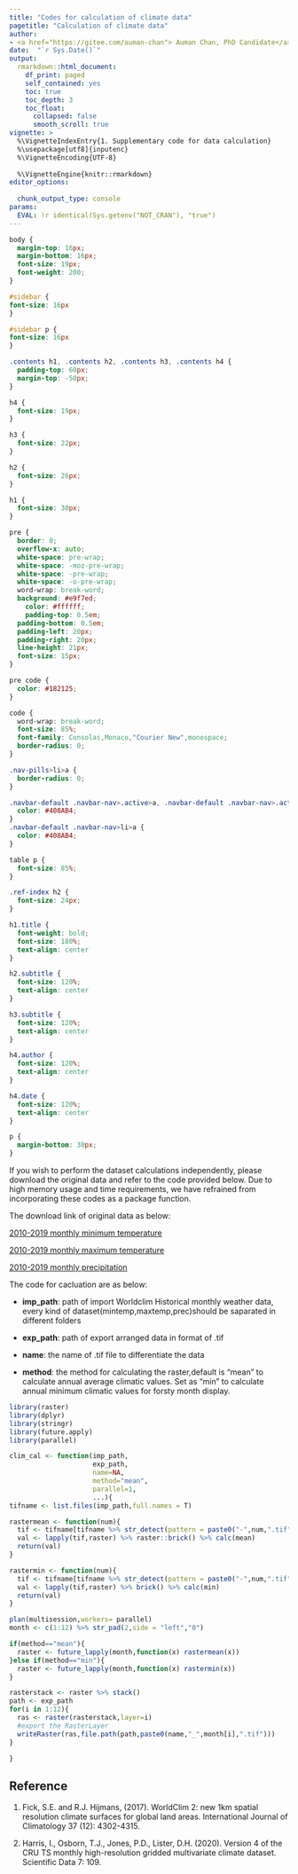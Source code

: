 ```yaml
---
title: "Codes for calculation of climate data"
pagetitle: "Calculation of climate data"
author: 
- <a href="https://gitee.com/auman-chan"> Auman Chan, PhD Candidate</a>
date:  "`r Sys.Date()`"
output: 
  rmarkdown::html_document:
    df_print: paged
    self_contained: yes
    toc: true
    toc_depth: 3
    toc_float:
      collapsed: false
      smooth_scroll: true
vignette: >
  %\VignetteIndexEntry{1. Supplementary code for data calculation}
  %\usepackage[utf8]{inputenc}
  %\VignetteEncoding{UTF-8}
  
  %\VignetteEngine{knitr::rmarkdown}
editor_options: 
  
  chunk_output_type: console
params:
  EVAL: !r identical(Sys.getenv("NOT_CRAN"), "true")
---
```

```css

body {
  margin-top: 16px;
  margin-bottom: 16px;
  font-size: 19px;
  font-weight: 200;
}

#sidebar {
font-size: 16px
}

#sidebar p {
font-size: 16px
}

.contents h1, .contents h2, .contents h3, .contents h4 {
  padding-top: 60px;
  margin-top: -50px;
}

h4 {
  font-size: 19px;
}

h3 {
  font-size: 22px;
}

h2 {
  font-size: 26px;
}

h1 {
  font-size: 30px;
}

pre {
  border: 0;
  overflow-x: auto;
  white-space: pre-wrap;
  white-space: -moz-pre-wrap;
  white-space: -pre-wrap;
  white-space: -o-pre-wrap;
  word-wrap: break-word;
  background: #e9f7ed;
    color: #ffffff;
    padding-top: 0.5em;
  padding-bottom: 0.5em;
  padding-left: 20px;
  padding-right: 20px;
  line-height: 21px;
  font-size: 15px;
}

pre code {
  color: #182125;
}

code {
  word-wrap: break-word;
  font-size: 85%;
  font-family: Consolas,Monaco,"Courier New",monospace;
  border-radius: 0;
}

.nav-pills>li>a {
  border-radius: 0;
}

.navbar-default .navbar-nav>.active>a, .navbar-default .navbar-nav>.active>a:focus, .navbar-default .navbar-nav>.active>a:hover {
  color: #408AB4;
}
.navbar-default .navbar-nav>li>a {
  color: #408AB4;
}

table p {
  font-size: 85%;
}

.ref-index h2 {
  font-size: 24px;
}

h1.title {
  font-weight: bold;
  font-size: 180%;
  text-align: center
}

h2.subtitle {
  font-size: 120%;
  text-align: center
}

h3.subtitle {
  font-size: 120%;
  text-align: center
}

h4.author {
  font-size: 120%;
  text-align: center
}

h4.date {
  font-size: 120%;
  text-align: center
}

p {
  margin-bottom: 30px;
}
```


If you wish to perform the dataset calculations independently, please download the original data and refer to the code provided below. Due to high memory usage and time requirements, we have refrained from incorporating these codes as a package function.

The download link of original data as below:

[2010-2019 monthly minimum temperature](https://geodata.ucdavis.edu/climate/worldclim/2_1/hist/cts4.06/2.5m/wc2.1_cruts4.06_2.5m_tmin_2010-2019.zip)

[2010-2019 monthly maximum temperature](https://geodata.ucdavis.edu/climate/worldclim/2_1/hist/cts4.06/2.5m/wc2.1_cruts4.06_2.5m_tmax_2010-2019.zip)

[2010-2019 monthly precipitation](https://geodata.ucdavis.edu/climate/worldclim/2_1/hist/cts4.06/2.5m/wc2.1_cruts4.06_2.5m_prec_2010-2019.zip)

The code for cacluation are as below:

- **imp_path**: path of import Worldclim Historical monthly weather data,
every kind of dataset(mintemp,maxtemp,prec)should be saparated in different folders

- **exp_path**: path of export arranged data in format of .tif

- **name**: the name of .tif file to differentiate the data

- **method**: the method for calculating the raster,default is "mean" to calculate
annual average climatic values. 
Set as "min" to calculate annual minimum climatic values for forsty month display.

```r
library(raster)
library(dplyr)
library(stringr)
library(future.apply)
library(parallel)

clim_cal <- function(imp_path,
                     exp_path,
                     name=NA,
                     method="mean",
                     parallel=1,
                     ...){
tifname <- list.files(imp_path,full.names = T)

rastermean <- function(num){
  tif <- tifname[tifname %>% str_detect(pattern = paste0("-",num,".tif"))]
  val <- lapply(tif,raster) %>% raster::brick() %>% calc(mean)
  return(val)
}

rastermin <- function(num){
  tif <- tifname[tifname %>% str_detect(pattern = paste0("-",num,".tif"))]
  val <- lapply(tif,raster) %>% brick() %>% calc(min)
  return(val)
}

plan(multisession,workers= parallel)
month <- c(1:12) %>% str_pad(2,side = "left","0")

if(method=="mean"){
  raster <- future_lapply(month,function(x) rastermean(x))
}else if(method=="min"){
  raster <- future_lapply(month,function(x) rastermin(x))
}

rasterstack <- raster %>% stack()
path <- exp_path
for(i in 1:12){
  ras <- raster(rasterstack,layer=i)
  #export the RasterLayer
  writeRaster(ras,file.path(path,paste0(name,"_",month[i],".tif")))
}

}

```


## Reference
1. Fick, S.E. and R.J. Hijmans, (2017). WorldClim 2: new 1km spatial resolution climate surfaces for global land areas. International Journal of Climatology 37 (12): 4302-4315.

2.  Harris, I., Osborn, T.J., Jones, P.D., Lister, D.H. (2020). Version 4 of the CRU TS monthly high-resolution gridded multivariate climate dataset. Scientific Data 7: 109.
